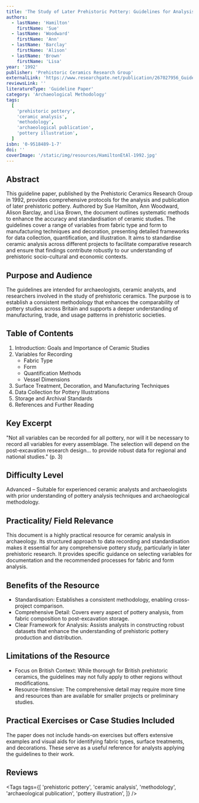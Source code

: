 ```yaml
---
title: 'The Study of Later Prehistoric Pottery: Guidelines for Analysis and Publication'
authors:
  - lastName: 'Hamilton'
    firstName: 'Sue'
  - lastName: 'Woodward'
    firstName: 'Ann'
  - lastName: 'Barclay'
    firstName: 'Alison'
  - lastName: 'Brown'
    firstName: 'Lisa'
year: '1992'
publisher: 'Prehistoric Ceramics Research Group'
externalLink: 'https://www.researchgate.net/publication/267027956_Guidelines_for_the_Analysis_and_Publication_of_Prehistoric_Ceramics'
reviewsLink: ''
literatureType: 'Guideline Paper'
category: 'Archaeological Methodology'
tags:
  [
    'prehistoric pottery',
    'ceramic analysis',
    'methodology',
    'archaeological publication',
    'pottery illustration',
  ]
isbn: '0-9518489-1-7'
doi: ''
coverImage: '/static/img/resources/HamiltonEtAl-1992.jpg'
---
```


## Abstract

This guideline paper, published by the Prehistoric Ceramics Research Group in 1992, provides comprehensive protocols for the analysis and publication of later prehistoric pottery. Authored by Sue Hamilton, Ann Woodward, Alison Barclay, and Lisa Brown, the document outlines systematic methods to enhance the accuracy and standardisation of ceramic studies. The guidelines cover a range of variables from fabric type and form to manufacturing techniques and decoration, presenting detailed frameworks for data collection, quantification, and illustration. It aims to standardise ceramic analysis across different projects to facilitate comparative research and ensure that findings contribute robustly to our understanding of prehistoric socio-cultural and economic contexts.

## Purpose and Audience

The guidelines are intended for archaeologists, ceramic analysts, and researchers involved in the study of prehistoric ceramics. The purpose is to establish a consistent methodology that enhances the comparability of pottery studies across Britain and supports a deeper understanding of manufacturing, trade, and usage patterns in prehistoric societies.

## Table of Contents

1. Introduction: Goals and Importance of Ceramic Studies
2. Variables for Recording
   - Fabric Type
   - Form
   - Quantification Methods
   - Vessel Dimensions
3. Surface Treatment, Decoration, and Manufacturing Techniques
4. Data Collection for Pottery Illustrations
5. Storage and Archival Standards
6. References and Further Reading

## Key Excerpt

"Not all variables can be recorded for all pottery, nor will it be necessary to record all variables for every assemblage. The selection will depend on the post-excavation research design... to provide robust data for regional and national studies." (p. 3)

## Difficulty Level

Advanced – Suitable for experienced ceramic analysts and archaeologists with prior understanding of pottery analysis techniques and archaeological methodology.

## Practicality/ Field Relevance

This document is a highly practical resource for ceramic analysis in archaeology. Its structured approach to data recording and standardisation makes it essential for any comprehensive pottery study, particularly in later prehistoric research. It provides specific guidance on selecting variables for documentation and the recommended processes for fabric and form analysis.

## Benefits of the Resource

- Standardisation: Establishes a consistent methodology, enabling cross-project comparison.
- Comprehensive Detail: Covers every aspect of pottery analysis, from fabric composition to post-excavation storage.
- Clear Framework for Analysis: Assists analysts in constructing robust datasets that enhance the understanding of prehistoric pottery production and distribution.

## Limitations of the Resource

- Focus on British Context: While thorough for British prehistoric ceramics, the guidelines may not fully apply to other regions without modifications.
- Resource-Intensive: The comprehensive detail may require more time and resources than are available for smaller projects or preliminary studies.

## Practical Exercises or Case Studies Included

The paper does not include hands-on exercises but offers extensive examples and visual aids for identifying fabric types, surface treatments, and decorations. These serve as a useful reference for analysts applying the guidelines to their work.

## Reviews

<Tags
  tags={[
    'prehistoric pottery',
    'ceramic analysis',
    'methodology',
    'archaeological publication',
    'pottery illustration',
  ]}
/>
